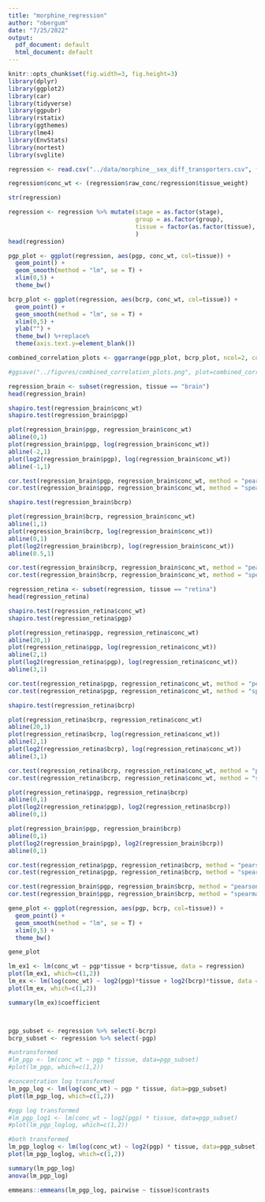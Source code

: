 ```yaml
---
title: "morphine_regression"
author: "nbergum"
date: "7/25/2022"
output:
  pdf_document: default
  html_document: default
---
```


```r
knitr::opts_chunk$set(fig.width=3, fig.height=3) 
library(dplyr)
library(ggplot2)
library(car)
library(tidyverse)
library(ggpubr)
library(rstatix)
library(ggthemes)
library(lme4)
library(EnvStats)
library(nortest)
library(svglite)
```

```r
regression <- read.csv("../data/morphine__sex_diff_transporters.csv", fileEncoding = 'UTF-8-BOM')

regression$conc_wt <- (regression$raw_conc/regression$tissue_weight)

str(regression)

regression <- regression %>% mutate(stage = as.factor(stage),
                                    group = as.factor(group),
                                    tissue = factor(as.factor(tissue), c("retina", "brain"))
                                    )
head(regression)
```

```r
pgp_plot <- ggplot(regression, aes(pgp, conc_wt, col=tissue)) +
  geom_point() +
  geom_smooth(method = "lm", se = T) +
  xlim(0,5) +
  theme_bw()

bcrp_plot <- ggplot(regression, aes(bcrp, conc_wt, col=tissue)) +
  geom_point() +
  geom_smooth(method = "lm", se = T) +
  xlim(0,5) +
  ylab("") +
  theme_bw() %+replace%
  theme(axis.text.y=element_blank())

combined_correlation_plots <- ggarrange(pgp_plot, bcrp_plot, ncol=2, common.legend = TRUE, legend="bottom")

#ggsave("../figures/combined_correlation_plots.png", plot=combined_correlation_plots, width=6, height =4)
```

```r
regression_brain <- subset(regression, tissue == "brain")
head(regression_brain)

shapiro.test(regression_brain$conc_wt)
shapiro.test(regression_brain$pgp)

plot(regression_brain$pgp, regression_brain$conc_wt)
abline(0,1)
plot(regression_brain$pgp, log(regression_brain$conc_wt))
abline(-2,1)
plot(log2(regression_brain$pgp), log(regression_brain$conc_wt))
abline(-1,1)

cor.test(regression_brain$pgp, regression_brain$conc_wt, method = "pearson")
cor.test(regression_brain$pgp, regression_brain$conc_wt, method = "spearman")
```

```r
shapiro.test(regression_brain$bcrp)

plot(regression_brain$bcrp, regression_brain$conc_wt)
abline(1,1)
plot(regression_brain$bcrp, log(regression_brain$conc_wt))
abline(0,1)
plot(log2(regression_brain$bcrp), log(regression_brain$conc_wt))
abline(0.5,1)

cor.test(regression_brain$bcrp, regression_brain$conc_wt, method = "pearson")
cor.test(regression_brain$bcrp, regression_brain$conc_wt, method = "spearman")
```

```r
regression_retina <- subset(regression, tissue == "retina")
head(regression_retina)

shapiro.test(regression_retina$conc_wt)
shapiro.test(regression_retina$pgp)

plot(regression_retina$pgp, regression_retina$conc_wt)
abline(20,1)
plot(regression_retina$pgp, log(regression_retina$conc_wt))
abline(2,1)
plot(log2(regression_retina$pgp), log(regression_retina$conc_wt))
abline(3,1)

cor.test(regression_retina$pgp, regression_retina$conc_wt, method = "pearson")
cor.test(regression_retina$pgp, regression_retina$conc_wt, method = "spearman")
```

```r
shapiro.test(regression_retina$bcrp)

plot(regression_retina$bcrp, regression_retina$conc_wt)
abline(20,1)
plot(regression_retina$bcrp, log(regression_retina$conc_wt))
abline(2,1)
plot(log2(regression_retina$bcrp), log(regression_retina$conc_wt))
abline(3,1)

cor.test(regression_retina$bcrp, regression_retina$conc_wt, method = "pearson")
cor.test(regression_retina$bcrp, regression_retina$conc_wt, method = "spearman")
```



```r
plot(regression_retina$pgp, regression_retina$bcrp)
abline(0,1)
plot(log2(regression_retina$pgp), log2(regression_retina$bcrp))
abline(0,1)

plot(regression_brain$pgp, regression_brain$bcrp)
abline(0,1)
plot(log2(regression_brain$pgp), log2(regression_brain$bcrp))
abline(0,1)

cor.test(regression_retina$pgp, regression_retina$bcrp, method = "pearson")
cor.test(regression_retina$pgp, regression_retina$bcrp, method = "spearman")

cor.test(regression_brain$pgp, regression_brain$bcrp, method = "pearson")
cor.test(regression_brain$pgp, regression_brain$bcrp, method = "spearman")

gene_plot <- ggplot(regression, aes(pgp, bcrp, col=tissue)) +
  geom_point() +
  geom_smooth(method = "lm", se = T) +
  xlim(0,5) +
  theme_bw()

gene_plot
```




```r
lm_ex1 <- lm(conc_wt ~ pgp*tissue + bcrp*tissue, data = regression)
plot(lm_ex1, which=c(1,2))
lm_ex <- lm(log(conc_wt) ~ log2(pgp)*tissue + log2(bcrp)*tissue, data = regression)
plot(lm_ex, which=c(1,2))

summary(lm_ex)$coefficient



pgp_subset <- regression %>% select(-bcrp)
bcrp_subset <- regression %>% select(-pgp)

#untransformed
#lm_pgp <- lm(conc_wt ~ pgp * tissue, data=pgp_subset)
#plot(lm_pgp, which=c(1,2))

#concentration log transformed
lm_pgp_log <- lm(log(conc_wt) ~ pgp * tissue, data=pgp_subset)
plot(lm_pgp_log, which=c(1,2))

#pgp log transformed
#lm_pgp_log1 <- lm(conc_wt ~ log2(pgp) * tissue, data=pgp_subset)
#plot(lm_pgp_loglog, which=c(1,2))

#both transformed
lm_pgp_loglog <- lm(log(conc_wt) ~ log2(pgp) * tissue, data=pgp_subset)
plot(lm_pgp_loglog, which=c(1,2))

summary(lm_pgp_log)
anova(lm_pgp_log)

emmeans::emmeans(lm_pgp_log, pairwise ~ tissue)$contrasts
```
